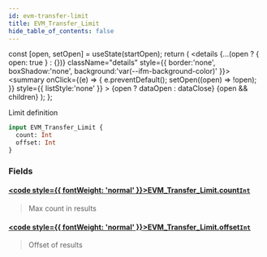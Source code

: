 ```yaml
---
id: evm-transfer-limit
title: EVM_Transfer_Limit
hide_table_of_contents: false
---
```







  const [open, setOpen] = useState(startOpen);
  return (
    <details {...(open ? { open: true } : {})} className="details" style={{ border:'none', boxShadow:'none', background:'var(--ifm-background-color)' }}>
      <summary
        onClick={(e) => {
          e.preventDefault();
          setOpen((open) => !open);
        }}
        style={{ listStyle:'none' }}
      >
      {open ? dataOpen : dataClose}
      </summary>
      {open && children}
    </details>
  );
};




Limit definition


```graphql
input EVM_Transfer_Limit {
  count: Int
  offset: Int
}
```




### Fields

#### [<code style={{ fontWeight: 'normal' }}>EVM_Transfer_Limit.<b>count</b></code>](#)<Bullet />[`Int`](/docs/graphql-reference/scalars/int) <Badge class="secondary" text="scalar"/>
> Max count in results
> 

#### [<code style={{ fontWeight: 'normal' }}>EVM_Transfer_Limit.<b>offset</b></code>](#)<Bullet />[`Int`](/docs/graphql-reference/scalars/int) <Badge class="secondary" text="scalar"/>
> Offset of results
> 



